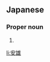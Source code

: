==Japanese==
{{ja-kanjitab|やす|お}}

===Proper noun===
{{ja-pos|やすお|proper}}

# {{given name|male|lang=ja|sort=やすお}}

[[li:安雄]]